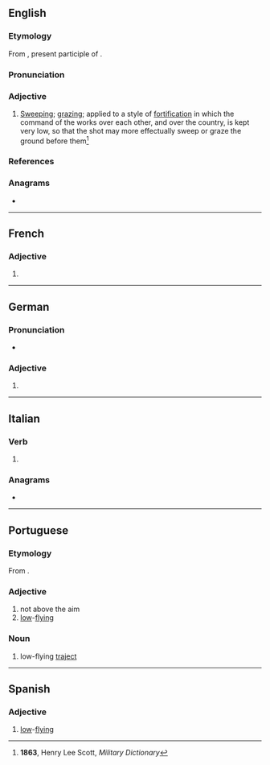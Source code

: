 ==English==

===Etymology===
From {{etyl|fr|en}} {{m|fr|rasant}}, present participle of {{m|fr|raser||to graze}}.

===Pronunciation===
{{rfp|en}}

===Adjective===
{{en-adj}}

# {{lb|en|military|historical}} [[sweep|Sweeping]]; [[graze|grazing]]; applied to a style of [[fortification]] in which the command of the works over each other, and over the country, is kept very low, so that the shot may more effectually sweep or graze the ground before them<ref>'''1863''', Henry Lee Scott, ''Military Dictionary''</ref>

===References===
<references/>
{{R:Webster 1913}}

===Anagrams===
* {{anagrams|en|a=aaenrst|Antares|Nateras|Retanas|anearst|anestra|atranes|santera}}

----

==French==

===Adjective===
{{head|fr|adjective form}}

# {{feminine singular of|fr|rasant}}

----

==German==

===Pronunciation===
* {{audio|de|De-rasante.ogg|Audio}}

===Adjective===
{{head|de|adjective form}}

# {{de-adj form of|rasant}}

----

==Italian==

===Verb===
{{head|it|present participle}}

# {{present participle of|it|rasare|nocat=1}}

===Anagrams===
* {{anagrams|it|a=aaenrst|Antares|rasenta|stanare|stanerà}}

----

==Portuguese==

===Etymology===
From {{affix|pt|rasar|-ante}}.

===Adjective===
{{pt-adj|rasant|e}}
# not above the aim
# [[low]]-[[flying]]

===Noun===
{{pt-noun|f}}
# low-flying [[traject]]

----

==Spanish==

===Adjective===
{{es-adj}}
# [[low]]-[[flying]]